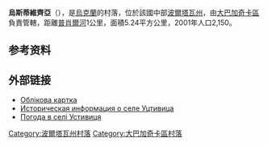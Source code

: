 {{coord|49|52|3|N|33|48|17|E|scale:30000_region:UA|display=title}}

'''烏斯蒂維齊亞'''（{{lang-uk|Устивиця}}），是[[烏克蘭|烏克蘭]]的村落，位於該國中部[[波爾塔瓦州|波爾塔瓦州]]，由[[大巴加奇卡區|大巴加奇卡區]]負責管轄，距離[[普肖爾河|普肖爾河]]1公里，面積5.24平方公里，2001年人口2,150。

==参考资料==
{{reflist}}

==外部链接==
* [http://gska2.rada.gov.ua/pls/z7502/A005?rf7571=24730 Облікова картка]{{dead link|date=2018年1月 |bot=InternetArchiveBot |fix-attempted=yes }}
* [http://www.surnameindex.info/info/poltava/mirgorod/ustivitsa/index.html Историческая информация о селе Уцтивица] {{Wayback|url=http://www.surnameindex.info/info/poltava/mirgorod/ustivitsa/index.html |date=20210203004130 }} {{ref-ru}}
* [http://weather.in.ua/ua/poltavskaja/26967 Погода в селі Устивиця] {{Wayback|url=http://weather.in.ua/ua/poltavskaja/26967 |date=20080625013919 }}

{{DEFAULTSORT:Устивиця}}
[[Category:波爾塔瓦州村落|Category:波爾塔瓦州村落]]
[[Category:大巴加奇卡區村落|Category:大巴加奇卡區村落]]


{{Poltava-geo-stub}}